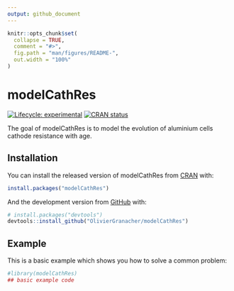 ```yaml
---
output: github_document
---
```


<!-- README.md is generated from README.Rmd. Please edit that file -->

```r
knitr::opts_chunk$set(
  collapse = TRUE,
  comment = "#>",
  fig.path = "man/figures/README-",
  out.width = "100%"
)
```

# modelCathRes

<!-- badges: start -->
[![Lifecycle: experimental](https://img.shields.io/badge/lifecycle-experimental-orange.svg)](https://lifecycle.r-lib.org/articles/stages.html#experimental)
[![CRAN status](https://www.r-pkg.org/badges/version/modelCathRes)](https://CRAN.R-project.org/package=modelCathRes)
<!-- badges: end -->

The goal of modelCathRes is to model the evolution of aluminium cells cathode resistance with age.

## Installation

You can install the released version of modelCathRes from [CRAN](https://CRAN.R-project.org) with:

``` r
install.packages("modelCathRes")
```

And the development version from [GitHub](https://github.com/) with:

``` r
# install.packages("devtools")
devtools::install_github("OlivierGranacher/modelCathRes")
```
## Example

This is a basic example which shows you how to solve a common problem:

```r
#library(modelCathRes)
## basic example code
```

